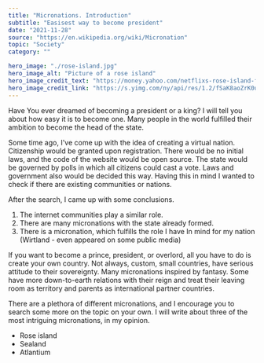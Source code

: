 ---
title: "Micronations. Introduction"
subtitle: "Easisest way to become president"
date: "2021-11-28"
source: "https://en.wikipedia.org/wiki/Micronation"
topic: "Society"
category: "" 

hero_image: "./rose-island.jpg"
hero_image_alt: "Picture of a rose island"
hero_image_credit_text: "https://money.yahoo.com/netflixs-rose-island-follows-fascinating-193828647.html"
hero_image_credit_link: "https://s.yimg.com/ny/api/res/1.2/fSaK8aoZrK0uPneyJFG2Hw--/YXBwaWQ9aGlnaGxhbmRlcjt3PTEyMDA7aD02MDA-/https://s.yimg.com/uu/api/res/1.2/gnuDbiksj.3tIIKvK_nodA--~B/aD0yMDQ4O3c9MjA0ODthcHBpZD15dGFjaHlvbg--/https://media.zenfs.com/en/popsugar_us/ccb3390ea946d9e0bbfaced9a3652f0c"
---

Have You ever dreamed of becoming a president or a king?
I will tell you about how easy it is to become one. Many people
in the world fulfilled their ambition to become the head of the state.

Some time ago, I've come up with the idea of creating a virtual nation. Citizenship would be granted upon registration. There would be no initial laws, and the code 
of the website would be open source. The state would be governed by polls in which 
all citizens could cast a vote. Laws and government also would be decided this way.
Having this in mind I wanted to check if there are existing communities or nations.

After the search, I came up with some conclusions.
1. The internet communities play a similar role.
2. There are many micronations with the state already formed.
3. There is a micronation, which fulfills the role I have In mind for my nation 
(Wirtland - even appeared on some public media) 

If you want to become a prince, president, or overlord, all you have to 
do is create your own country. Not always, custom, small countries, 
have serious attitude to their sovereignty. Many micronations 
inspired by fantasy. Some have more down-to-earth relations with their reign 
and treat their leaving room as territory and parents as international partner countries.

There are a plethora of different micronations, and I encourage you to search some 
more on the topic on your own. I will write about three of the most intriguing micronations,
in my opinion.
- Rose island
- Sealand
- Atlantium